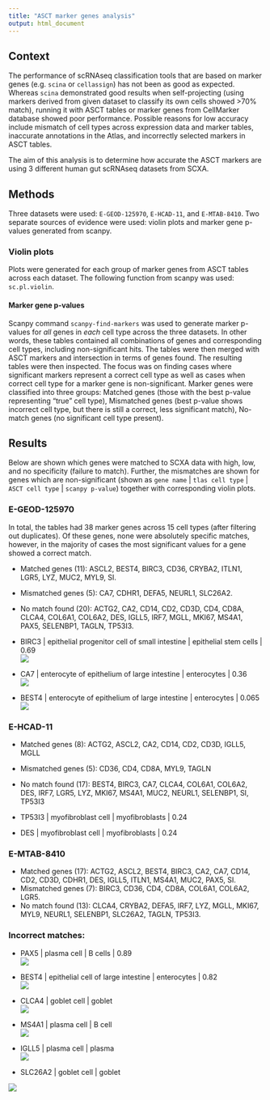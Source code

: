```yaml
---
title: "ASCT marker genes analysis"
output: html_document
---
```


## Context
The performance of scRNAseq classification tools that are based on marker genes (e.g. `scina` or `cellassign`) has not been as good as expected. Whereas `scina` demonstrated good results when self-projecting (using markers derived from given dataset to classify its own cells showed >70% match), running it with ASCT tables or marker genes from CellMarker database showed poor performance. Possible reasons for low accuracy include mismatch of cell types across expression data and marker tables, inaccurate annotations in the Atlas, and incorrectly selected markers in ASCT tables.

The aim of this analysis is to determine how accurate the ASCT markers are using 3 different human gut scRNAseq datasets from SCXA. 


## Methods 
Three datasets were used: `E-GEOD-125970`, `E-HCAD-11`, and `E-MTAB-8410`. 
Two separate sources of evidence were used: violin plots and marker gene p-values generated from scanpy. 


### Violin plots
Plots were generated for each group of marker genes from ASCT tables across each dataset. The following function from scanpy was used: `sc.pl.violin`. 

#### Marker gene p-values 
Scanpy command `scanpy-find-markers` was used to generate marker p-values for *all* genes in *each* cell type across the three datasets. In other words, these tables contained all combinations of genes and corresponding cell types, including non-significant hits. The tables were then merged with ASCT markers and intersection in terms of genes found. The resulting tables were then inspected. The focus was on finding cases where significant markers represent a correct cell type as well as cases when correct cell type for a marker gene is non-significant. Marker genes were classified into three groups: Matched genes (those with the best p-value representing "true" cell type), Mismatched genes (best p-value shows incorrect cell type, but there is still a correct, less significant match), No-match genes (no significant cell type present).

## Results 

Below are shown which genes were matched to SCXA data with high, low, and no specificity (failure to match). Further, the mismatches are shown for genes which are non-significant (shown as `gene name` | `tlas cell type` | `ASCT cell type` | `scanpy p-value`) together with corresponding violin plots. 


### E-GEOD-125970
In total, the tables had 38 marker genes across 15 cell types (after filtering out duplicates). 
Of these genes, none were absolutely specific matches, however, in the majority of cases the most significant values for a gene showed a correct match.

- Matched genes (11): ASCL2, BEST4, BIRC3, CD36, CRYBA2, ITLN1, LGR5, LYZ, MUC2, MYL9, SI.

- Mismatched genes (5): CA7, CDHR1, DEFA5, NEURL1, SLC26A2.

- No match found (20): ACTG2, CA2, CD14, CD2, CD3D, CD4, CD8A, CLCA4, COL6A1, COL6A2, DES, IGLL5, IRF7, MGLL, MKI67, MS4A1, PAX5, SELENBP1, TAGLN, TP53I3.




- BIRC3 | epithelial progenitor cell of small intestine | epithelial stem cells | 0.69  
![](./figures/GEOD125970/BIRC3_geod125970_stem_cells.png)

- CA7 | enterocyte of epithelium of large intestine | enterocytes | 0.36  
![](./figures/GEOD125970/CA7_enterocytes.png)
- BEST4 | enterocyte of epithelium of large intestine | enterocytes | 0.065  
![](./figures/GEOD125970/BEST4_enterocytes.png)


### E-HCAD-11 

- Matched genes (8): ACTG2, ASCL2, CA2, CD14, CD2, CD3D, IGLL5, MGLL

- Mismatched genes (5): CD36, CD4, CD8A, MYL9, TAGLN

- No match found (17): BEST4, BIRC3, CA7, CLCA4, COL6A1, COL6A2, DES, IRF7, LGR5, LYZ, MKI67, MS4A1, MUC2, NEURL1, SELENBP1, SI, TP53I3


- TP53I3 | myofibroblast cell | myofibroblasts | 0.24 
- DES	| myofibroblast cell | myofibroblasts | 0.24 

### E-MTAB-8410  

- Matched genes (17): ACTG2, ASCL2, BEST4, BIRC3, CA2, CA7, CD14, CD2, CD3D, CDHR1, DES, IGLL5, ITLN1, MS4A1, MUC2, PAX5, SI.      
- Mismatched genes (7): BIRC3, CD36, CD4, CD8A, COL6A1, COL6A2, LGR5.       
- No match found (13): CLCA4, CRYBA2, DEFA5, IRF7, LYZ, MGLL, MKI67, MYL9, NEURL1, SELENBP1, SLC26A2, TAGLN, TP53I3.  

### Incorrect matches: 
- PAX5 | plasma cell | B cells | 0.89  
![](./figures/MTAB8410/PAX5_b_cells.png)

- BEST4 | epithelial cell of large intestine | enterocytes | 0.82  
![](./figures/MTAB8410/Best4_enterocytes.png)

- CLCA4 | goblet cell | goblet   
![](./figures/MTAB8410/CLCA4_goblet_cells.png)

- MS4A1 | plasma cell | B cell    
![](./figures/MTAB8410/MS4A1_b_cells.png)

- IGLL5 | plasma cell | plasma   
![](./figures/MTAB8410/violin_markers_MTAB8410_plasma_cells.png)

- SLC26A2 | goblet cell | goblet   

![](./figures/MTAB8410/SLC26A2_goblet.png)











